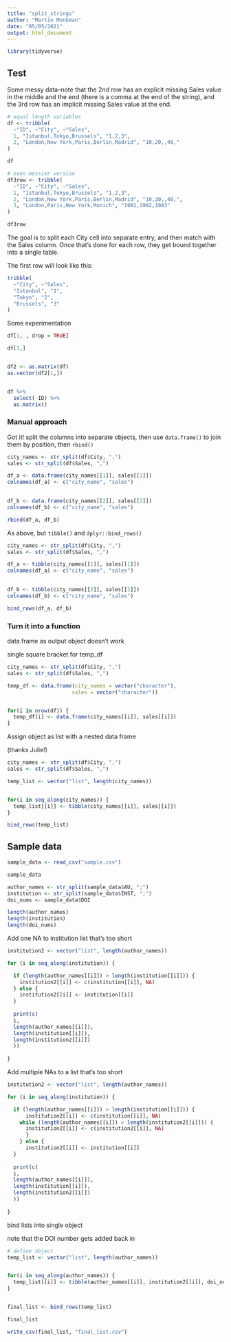 ```yaml
---
title: "split_strings"
author: "Martin Monkman"
date: "05/05/2021"
output: html_document
---
```



```r
library(tidyverse)
```

## Test

Some messy data--note that the 2nd row has an explicit missing Sales value in the middle and the end (there is a comma at the end of the string), and the 3rd row has an implicit missing Sales value at the end.

```r
# equal length variables
df <- tribble(
  ~"ID", ~"City", ~"Sales",
  1, "Istanbul,Tokyo,Brussels", "1,2,3",
  2, "London,New York,Paris,Berlin,Madrid", "10,20,,40,"
)

df

# even messier version
df3row <- tribble(
  ~"ID", ~"City", ~"Sales",
  1, "Istanbul,Tokyo,Brussels", "1,2,3",
  2, "London,New York,Paris,Berlin,Madrid", "10,20,,40,",
  3, "London,Paris,New York,Munich", "1981,1982,1983"
)

df3row
```

The goal is to split each City cell into separate entry, and then match with the Sales column. Once that's done for each row, they get bound together into a single table.

The first row will look like this:

```r

tribble(
  ~"City", ~"Sales",
  "Istanbul", "1",
  "Tokyo", "2",
  "Brussels", "3"
)


```


Some experimentation

```r

df[1, , drop = TRUE]

df[1,]


df2 <- as.matrix(df)
as.vector(df2[1,])


df %>% 
  select(-ID) %>% 
  as.matrix() 

```

### Manual approach

Got it! split the columns into separate objects, then use `data.frame()` to join them by position, then `rbind()`

```r
city_names <- str_split(df$City, ",")
sales <- str_split(df$Sales, ",")

df_a <- data.frame(city_names[[1]], sales[[1]])
colnames(df_a) <- c("city_name", "sales") 
  

df_b <- data.frame(city_names[[2]], sales[[2]])
colnames(df_b) <- c("city_name", "sales") 

rbind(df_a, df_b)

```

As above, but `tibble()` and `dplyr::bind_rows()`

```r
city_names <- str_split(df$City, ",")
sales <- str_split(df$Sales, ",")

df_a <- tibble(city_names[[1]], sales[[1]])
colnames(df_a) <- c("city_name", "sales") 
  

df_b <- tibble(city_names[[2]], sales[[2]])
colnames(df_b) <- c("city_name", "sales") 

bind_rows(df_a, df_b)

```

### Turn it into a function

data.frame as output object doesn't work

single square bracket for temp_df

```r

city_names <- str_split(df$City, ",")
sales <- str_split(df$Sales, ",")

temp_df <- data.frame(city_names = vector("character"),
                     sales = vector("character"))


for(i in nrow(df)) {
  temp_df[i] <- data.frame(city_names[[i]], sales[[i]])
}

```

Assign object as list with a nested data frame

(thanks Julie!)


```r

city_names <- str_split(df$City, ",")
sales <- str_split(df$Sales, ",")

temp_list <- vector("list", length(city_names))


for(i in seq_along(city_names)) {
  temp_list[[i]] <- tibble(city_names[[i]], sales[[i]])
}

bind_rows(temp_list)

```




## Sample data

```r
sample_data <- read_csv("sample.csv")

sample_data
```

```r
author_names <- str_split(sample_data$AU, ";")
institution <- str_split(sample_data$INST, ";")
doi_nums <- sample_data$DOI

length(author_names)
length(institution)
length(doi_nums)

```



Add one NA to institution list that's too short

```r

institution2 <- vector("list", length(author_names))

for (i in seq_along(institution)) {

  if (length(author_names[[i]]) > length(institution[[i]])) {
    institution2[[i]] <- c(institution[[i]], NA)
  } else {
    institution2[[i]] <- institution[[i]]
  }
  
  print(c(
  i, 
  length(author_names[[i]]), 
  length(institution[[i]]), 
  length(institution2[[i]])
  ))
  
}


```


Add multiple NAs to a list that's too short

```r

institution2 <- vector("list", length(author_names))

for (i in seq_along(institution)) {

  if (length(author_names[[i]]) > length(institution[[i]])) {
      institution2[[i]] <- c(institution[[i]], NA)
    while (length(author_names[[i]]) > length(institution2[[i]])) {
      institution2[[i]] <- c(institution2[[i]], NA)
      }
    } else {
      institution2[[i]] <- institution[[i]]
  }
  
  print(c(
  i, 
  length(author_names[[i]]), 
  length(institution[[i]]), 
  length(institution2[[i]])
  ))
  
}

```


bind lists into single object

note that the DOI number gets added back in

```r

# define object
temp_list <- vector("list", length(author_names))


for(i in seq_along(author_names)) {
  temp_list[[i]] <- tibble(author_names[[i]], institution2[[i]], doi_nums[i])
}


final_list <- bind_rows(temp_list)

final_list

write_csv(final_list, "final_list.csv")

```

